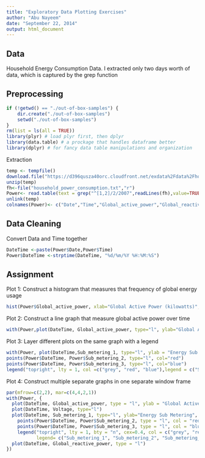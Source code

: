 ```yaml
---
title: "Exploratory Data Plotting Exercises"
author: "Abu Nayeem"
date: "September 22, 2014"
output: html_document
---
```


## Data
Household Energy Consumption Data. I extracted only two days worth of data, which is captured by the grep function


## Preprocessing

```r
if (!getwd() == "./out-of-box-samples") {
    dir.create("./out-of-box-samples")
    setwd("./out-of-box-samples")
}
rm(list = ls(all = TRUE))
library(plyr) # load plyr first, then dplyr 
library(data.table) # a prockage that handles dataframe better
library(dplyr) # for fancy data table manipulations and organization
```

Extraction
```r
temp <- tempfile()
download.file("https://d396qusza40orc.cloudfront.net/exdata%2Fdata%2Fhousehold_power_consumption.zip",temp, method="curl")
unzip(temp)
fh<-file("household_power_consumption.txt","r")
Power<- read.table(text = grep("^[1,2]/2/2007",readLines(fh),value=TRUE), sep=";",na.strings="?")
unlink(temp)
colnames(Power)<- c("Date","Time","Global_active_power","Global_reactive_power","Voltage","Global_intensity","Sub_metering_1","Sub_metering_2","Sub_metering_3" )
```


## Data Cleaning

Convert Data and Time together
```r
DateTime <-paste(Power$Date,Power$Time)
Power$DateTime <-strptime(DateTime, "%d/%m/%Y %H:%M:%S")
```

## Assignment

Plot 1: Construct a histogram that measures that frequency of global energy usage
```r
hist(Power$Global_active_power, xlab="Global Active Power (kilowatts)",main="Global Active Power",col="red",)
```

Plot 2: Construct a line graph that measure global active power over time
```r
with(Power,plot(DateTime, Global_active_power, type="l", ylab="Global Active Power (kilowatts)"))
```

Plot 3: Layer different plots on the same graph with a legend 
```r
with(Power, plot(DateTime,Sub_metering_1, type="l", ylab = "Energy Sub Metering", col="grey"))
points(Power$DateTime, Power$Sub_metering_2, type="l", col="red")
points(Power$DateTime, Power$Sub_metering_3, type="l", col="blue")
legend("topright", lty = 1, col =c("grey", "red", "blue"),legend = c("Sub_metering_1", "Sub_metering_2", "Sub_metering_3")) # note lty makes it a line in the legend
```

Plot 4: Construct multiple separate graphs in one separate window frame 
```r
par(mfrow=c(2,2), mar=c(4,4,2,1))
with(Power, {
  plot(DateTime, Global_active_power, type = "l", ylab = "Global Active Power")
  plot(DateTime, Voltage, type="l")
  plot(DateTime, Sub_metering_1, type="l", ylab="Energy Sub Metering", col = "grey")
    points(Power$DateTime, Power$Sub_metering_2, type = "l", col = "red")
    points(Power$DateTime, Power$Sub_metering_3, type = "l", col = "blue")
    legend("topright", lty = 1, bty = "n", cex=0.4, col = c("grey", "red", "blue"), 
           legend= c("Sub_metering_1", "Sub_metering_2", "Sub_metering_3")) # cex adjusts the the size of legend words, bty removes boundaries
  plot(DateTime, Global_reactive_power, type = "l")
})
```
